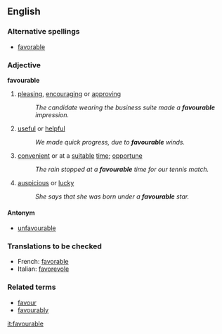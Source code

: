 ==English==
===Alternative spellings===
*[[favorable]]
===Adjective===
'''favourable'''
# [[pleasing]], [[encouraging]] or [[approving]]
#:''The candidate wearing the business suite made a '''favourable''' impression.''
# [[useful]] or [[helpful]]
#:''We made quick progress, due to '''favourable''' winds.''
# [[convenient]] or at a [[suitable]] [[time]]; [[opportune]]
#:''The rain stopped at a '''favourable''' time for our tennis match.''
# [[auspicious]] or [[lucky]]
#:''She says that she was born under a '''favourable''' star.''
====Antonym====
*[[unfavourable]]

===Translations to be checked===
*French: [[favorable]]
*Italian: [[favorevole]]

===Related terms===
*[[favour]]
*[[favourably]]

[[it:favourable]]